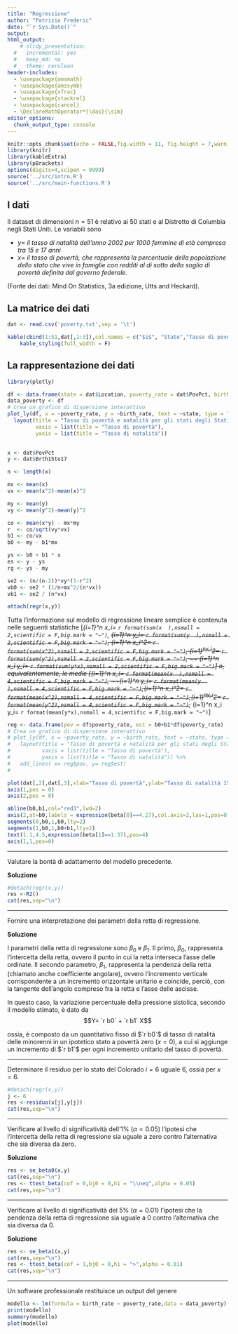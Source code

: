 ```yaml
---
title: "Regressione"
author: "Patrizio Frederic"
date: "`r Sys.Date()`"
output:
html_output:
    # slidy_presentation: 
  #   incremental: yes
  #   keep_md: no
  #   theme: cerulean
header-includes: 
  - \usepackage{amsmath}
  - \usepackage{amssymb}
  - \usepackage{xfrac}
  - \usepackage{stackrel}
  - \usepackage{cancel}
  - \DeclareMathOperator*{\das}{\sim}
editor_options: 
  chunk_output_type: console
---
```


```r

knitr::opts_chunk$set(echo = FALSE,fig.width = 11, fig.height = 7,warning = FALSE, message = FALSE)
library(knitr)
library(kableExtra)
library(pBrackets)
options(digits=4,scipen = 9999)
source('../src/intro.R')
source('../src/main-functions.R')

```

## I dati

Il dataset di dimensioni $n = 51$ è relativo ai 50 stati e al Distretto di Columbia negli Stati Uniti. Le variabili sono 

- $y =$ _il tasso di natalità dell'anno 2002 per 1000 femmine di età compresa tra 15 e 17 anni_  
- $x =$ _il tasso di povertà, che rappresenta la percentuale della popolazione dello stato che vive in famiglie con redditi al di sotto della soglia di povertà definita dal governo federale._ 

(Fonte dei dati: Mind On Statistics, 3a edizione, Utts and Heckard).

## La matrice dei dati


```r
dat <- read.csv('poverty.txt',sep = '\t')

kable(cbind(1:51,dat[,1:3]),col.names = c("$i$", "Stato","Tasso di povertà","Tasso di natalità 15-17"))%>%
    kable_styling(full_width = F)
```

## La rappresentazione dei dati

```r

library(plotly)

df <- data.frame(state = dat$Location, poverty_rate = dat$PovPct, birth_rate = dat$Brth15to17)
data_poverty <- df
# Crea un grafico di dispersione interattivo
plot_ly(df, x = ~poverty_rate, y = ~birth_rate, text = ~state, type = "scatter", mode = "markers") %>%
  layout(title = "Tasso di povertà e natalità per gli stati degli Stati Uniti (anno 2002)",
         xaxis = list(title = "Tasso di povertà"),
         yaxis = list(title = "Tasso di natalità")) 
  

x <- dat$PovPct
y <- dat$Brth15to17

n <- length(x)

mx <- mean(x)
vx <- mean(x^2)-mean(x)^2

my <- mean(y)
vy <- mean(y^2)-mean(y)^2

co <- mean(x*y) - mx*my
r  <- co/sqrt(vy*vx)
b1 <- co/vx
b0 <- my - b1*mx

ys <- b0 + b1 * x
es <- y - ys
rg <- ys - my

se2 <- (n/(n-2))*vy*(1-r^2) 
vb0 <- se2 * (1/n+mx^2/(n*vx)) 
vb1 <- se2 / (n*vx) 

attach(regr(x,y))
```

 Tutta l'informazione sul modello di regressione lineare semplice è contenuta nelle
seguenti statistiche
\[\sum_{i=1}^n x_i=      `r format(sum(x  ),nsmall = 2,scientific = F,big.mark = "~")`,
~~\sum_{i=1}^n y_i=      `r format(sum(y  ),nsmall = 2,scientific = F,big.mark = "~")`,
~~\sum_{i=1}^n x_i^2=    `r format(sum(x^2),nsmall = 2,scientific = F,big.mark = "~")`,
~~\sum_{i=1}^ny_i^2=     `r format(sum(y^2),nsmall = 2,scientific = F,big.mark = "~")`,
~~ \sum_{i=1}^n x_i y_i= `r format(sum(y*x),nsmall = 2,scientific = F,big.mark = "~")`\]
o, equivalentemente, le medie
\[\frac{1}{51}\sum_{i=1}^n x_i=      `r format(mean(x  ),nsmall = 4,scientific = F,big.mark = "~")`,
~~\frac{1}{51}\sum_{i=1}^n y_i=      `r format(mean(y  ),nsmall = 4,scientific = F,big.mark = "~")`,
~~\frac{1}{51}\sum_{i=1}^n x_i^2=    `r format(mean(x^2),nsmall = 4,scientific = F,big.mark = "~")`,
~~\frac{1}{51}\sum_{i=1}^ny_i^2=     `r format(mean(y^2),nsmall = 4,scientific = F,big.mark = "~")`,
~~ \frac{1}{51}\sum_{i=1}^n x_i y_i= `r format(mean(y*x),nsmall = 4,scientific = F,big.mark = "~")`\]


\begin{alignat*}{3}
 \bar x & =  \frac 1 n \sum_{i=1}^n x_i  = `r mx` &
\hat\sigma_X^2 & =  \frac 1 n \sum_{i=1}^n x_i^2 - \bar x^2  = `r vx` &\\
 \bar y & =  \frac 1 n \sum_{i=1}^n y_i   = `r my` &
\hat\sigma_Y^2 & =  \frac 1 n \sum_{i=1}^n y_i^2 - \bar y^2  = `r vy` &\\
 \text{cov}(x,y) & = \frac 1 n \sum_{i=1}^n x_iy_i -\bar x\bar y  = `r co` & 
r & = \frac{\text{cov}(x,y)}{\hat\sigma_X \hat\sigma_Y }  = `r r` &\\
\hat\beta_1 & = \frac{\text{cov}(x,y)}{\hat\sigma_X^2} = `r b1` & 
\hat\beta_0 & = \bar y  - \hat\beta_1\bar x = `r b0`. &\\
\hat\sigma_\varepsilon^2 & = \hat\sigma_Y^2(1-r^2)=`r vy*(1-r^2)` &
S_\varepsilon^2 & = \frac{n}{n-2}\hat\sigma_\varepsilon^2 = `r se2`\\
\hat\sigma_\varepsilon & = \hat\sigma_Y\sqrt{(1-r^2)}=`r sqrt(vy*(1-r^2))` & \qquad
S_\varepsilon & = \sqrt{\frac{n}{n-2}}\hat\sigma_\varepsilon = `r sqrt(se2)`\\
\end{alignat*}

```r

reg <- data.frame(pov = df$poverty_rate, est = b0+b1*df$poverty_rate)
# Crea un grafico di dispersione interattivo
# plot_ly(df, x = ~poverty_rate, y = ~birth_rate, text = ~state, type = "scatter", mode = "markers") %>%
#   layout(title = "Tasso di povertà e natalità per gli stati degli Stati Uniti (anno 2002)",
#          xaxis = list(title = "Tasso di povertà"),
#          yaxis = list(title = "Tasso di natalità")) %>%
#   add_lines( x= reg$pov, y= reg$est)
#   

plot(dat[,2],dat[,3],xlab="Tasso di povertà",ylab="Tasso di natalità 15-17",axes=F,xlim=c(0,25),ylim=c(0,40),pch=16,col="blue2")
axis(1,pos = 0)
axis(2,pos = 0)

abline(b0,b1,col="red3",lwd=2)
axis(2,at=b0,labels = expression(beta[0]==4.27),col.axis=2,las=1,pos=0)
segments(0,b0,1,b0,lty=2)
segments(1,b0,1,b0+b1,lty=2)
text(1.1,4.5,expression(beta[1]==1.37),pos=4)
axis(1,1,pos=0)
```

______________________________

Valutare la bontà di adattamento del modello precedente.

__Soluzione__

```r
#detach(regr(x,y))
res <-R2()
cat(res,sep="\n")
```


______________________________

Fornire una interpretazione dei parametri della retta di regressione.

__Soluzione__

I parametri della retta di regressione sono $\beta_{0}$ e $\beta_{1}$.
Il primo, $\beta_{0},$ rappresenta l'intercetta della retta,
ovvero il punto in cui la retta interseca l'asse delle ordinate.
Il secondo parametro, $\beta_{1}$, rappresenta la pendenza della
retta (chiamato anche coefficiente angolare), ovvero l'incremento
verticale corrispondente a un incremento orizzontale unitario e
coincide, perciò, con la tangente dell'angolo compreso fra la
retta e l'asse delle ascisse.

In questo caso, la variazione percentuale della pressione sistolica,
secondo il modello stimato, è dato da
$$Y= `r b0` + `r b1` X$$

ossia, è composto da un quantitativo fisso di $`r b0`$ di tasso di natalità delle minorenni in un ipotetico
stato a povertà zero ($x=0$), a cui si aggiunge un incremento di $`r b1`$ per ogni incremento unitario del tasso di povertà.

______________________________


Determinare il residuo per lo stato del Colorado $i=6$
uguale 6, ossia per $x=6$.


```r
#detach(regr(x,y))
j <- 6
res <-residuo(x[j],y[j])
cat(res,sep="\n")
```

______________________________

Verificare al livello di significatività dell'1% ($\alpha=0.05$)
l'ipotesi che l'intercetta della retta di regressione sia uguale a
zero contro l'alternativa che sia diversa da zero.

__Soluzione__
```r
res <- se_beta0(x,y)
cat(res,sep="\n")
res <- ttest_beta(cof = 0,bj0 = 0,h1 = "\\neq",alpha = 0.05)
cat(res,sep="\n")
```


______________________________


Verificare al livello di significatività del 5% ($\alpha=0.01$)
l'ipotesi che la pendenza della retta di regressione sia uguale a 0
contro l'alternativa che sia diversa da 0.

__Soluzione__

```r
res <- se_beta1(x,y)
cat(res,sep="\n")
res <- ttest_beta(cof = 1,bj0 = 0,h1 = ">",alpha = 0.01)
cat(res,sep="\n")
```


___________________________________


Un software professionale restituisce un output del genere

```r
modello <- lm(formula = birth_rate ~ poverty_rate,data = data_poverty)
print(modello)
summary(modello)
plot(modello)

```

